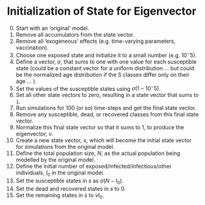 # Initialization of State for Eigenvector

0. Start with an 'original' model.
1. Remove all accumulators from the state vector.
2. Remove all 'exogeneous' effects (e.g. time-varying parameters, vaccination).
3. Choose one exposed state and initialize it to a small number (e.g. $10^-5$).
4. Define a vector, $\sigma$, that sums to one with one value for each susceptible state (could be a constant vector for a uniform distribution ... but could be the normalized age distribution if the S classes differ only on their age ... ).
5. Set the values of the susceptible states using $\sigma (1 - 10^-5)$.
6. Set all other state vectors to zero, resulting in a state vector that sums to `1`.
6. Run simulations for 100 (or so) time-steps and get the final state vector.
7. Remove any susceptible, dead, or recovered classes from this final state vector.
8. Normalize this final state vector so that it sums to 1, to produce the eigenvector, $v$.
9. Create a new state vector, $s$, which will become the initial state vector for simulations from the original model.
10. Define the total population size, $N$, as the actual population being modelled by the original model.
11. Define the initial number of exposed/infected/infectious/other individuals, $I_0$ in the original model.
12. Set the susceptible states in $s$ as $\sigma (N - I_0)$.
13. Set the dead and recovered states in $s$ to $0$.
14. Set the remaining states in $s$ to $v I_0$.
